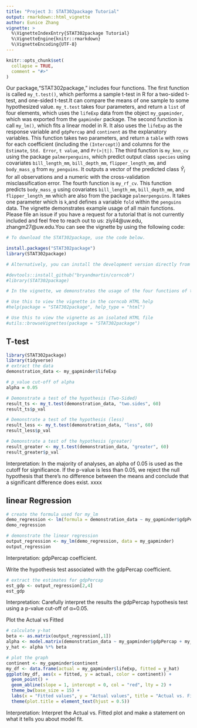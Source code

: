 ```yaml
---
title: "Project 3: STAT302package Tutorial"
output: rmarkdown::html_vignette
author: Eunice Zhang
vignette: >
  %\VignetteIndexEntry{STAT302package Tutorial}
  %\VignetteEngine{knitr::rmarkdown}
  %\VignetteEncoding{UTF-8}
---
```


```r
knitr::opts_chunk$set(
  collapse = TRUE,
  comment = "#>"
)
```

Our package,"STAT302package," includes four functions. The first function is called `my_t.test()`, which performs a sample t-test in R for a two-sided t-test, and one-sided t-test.It can compare the means of one sample to some hypothesized value. `my_t.test` takes four parameters, and return a `list` of four elements, which uses the `lifeExp` data from the object `my_gapminder`, which was exported from the `gapminder` package. The second function is call `my_lm()`, which fits a linear model in R. It also uses the `lifeExp` as the response variable and `gdpPercap` and `continent` as the explanatory variables. This function takes two parameters, and return a `table` with rows for each coefficient (including the `(Intercept)`) and columns for the `Estimate`, `Std. Error`, `t value`, and `Pr(>|t|)`. The third function is `my_knn_cv` using the package `palmerpenguins`, which predict output class `species` using covariates `bill_length_mm`, `bill_depth_mm`, `flipper_length_mm`, and `body_mass_g` from `my_penguins`. It outputs a vector of the predicted class $\hat{Y}_{i}$ for all observations and a numeric with the cross-validation misclassification error. The fourth function is `my_rf_cv`. This function predicts `body_mass_g` using covariates `bill_length_mm`, `bill_depth_mm`, and `flipper_length_mm` which are also from the package `palmerpenguins`. It takes one parameter which is `k`,and defines a variable `fold` within the `penguins` data. The vignette demonstrates example usage of all main functions. Please file an issue if you have a request for a tutorial that is not currently included and feel free to reach out to us: ziyil4@uw.edu, zhangm27@uw.edu.You can see the vignette by using the following code:


```r
# To download the STAT302package, use the code below. 

install.packages("STAT302package")
library(STAT302package)

# Alternatively, you can install the development version directly from GitHub.

#devtools::install_github("bryandmartin/corncob")
#library(STAT302package)

# In the vignette, we demonstrates the usage of the four functions of this package and explains how to use this package. 

# Use this to view the vignette in the corncob HTML help
#help(package = "STAT302package", help_type = "html")

# Use this to view the vignette as an isolated HTML file
#utils::browseVignettes(package = "STAT302package")

```


## T-test
```r
library(STAT302package)
library(tidyverse)
# extract the data
demonstration_data <- my_gapminder$lifeExp

# p_value cut-off of alpha
alpha = 0.05

# Demonstrate a test of the hypothesis (Two-Sided)
result_ts <- my_t.test(demonstration_data, "two.sides", 60)
result_ts$p_val 

# Demonstrate a test of the hypothesis (less)
result_less <- my_t.test(demonstration_data, "less", 60)
result_less$p_val

# Demonstrate a test of the hypothesis (greater)
result_greater <- my_t.test(demonstration_data, "greater", 60)
result_greater$p_val
```
Interpretation: In the majority of analyses, an alpha of 0.05 is used as the cutoff for significance. If the p-value is less than 0.05, we reject the null hypothesis that there’s no difference between the means and conclude that a significant difference does exist. xxxx

## linear Regression
```r
# create the formula used for my_lm
demo_regression <- lm(formula = demonstration_data ~ my_gapminder$gdpPercap + my_gapminder$continent, data = my_gapminder)
demo_regression

# demonstrate the linear regression
output_regression <- my_lm(demo_regression, data = my_gapminder)
output_regression
```
Interpretation: gdpPercap coefficient.

Write the hypothesis test associated with the gdpPercap coefficient.
```r
# extract the estimates for gdpPercap
est_gdp <- output_regression[2,4]
est_gdp
```
Interpretation: Carefully interpret the results the gdpPercap hypothesis test using a p-value cut-off of α=0.05.

Plot the Actual vs Fitted
```r
# calculate y-hat
beta <- as.matrix(output_regression[,1])
alpha <- model.matrix(demonstration_data ~ my_gapminder$gdpPercap + my_gapminder$continent, data = my_gapminder)
y_hat <- alpha %*% beta

# plot the graph
continent <- my_gapminder$continent
my_df <- data.frame(actual = my_gapminder$lifeExp, fitted = y_hat) 
ggplot(my_df, aes(x = fitted, y = actual, color = continent)) +
  geom_point() +
  geom_abline(slope = 1, intercept = 0, col = "red", lty = 2) + 
  theme_bw(base_size = 15) +
  labs(x = "Fitted values", y = "Actual values", title = "Actual vs. Fitted") +
  theme(plot.title = element_text(hjust = 0.5))
```
Interpretation: Interpret the Actual vs. Fitted plot and make a statement on what it tells you about model fit.



